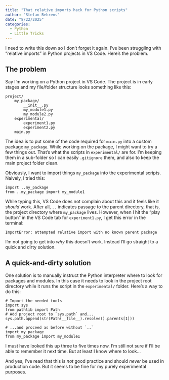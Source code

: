 ```yaml
---
title: "That relative imports hack for Python scripts"
author: "Stefan Behrens"
date: "8/22/2025"
categories:
  - Python
  - Little Tricks
---
```


I need to write this down so I don't forget it again. I've been struggling with "relative imports" in Python projects in VS Code. Here's the problem. 

## The problem

Say I'm working on a Python project in VS Code. The project is in early stages and my file/folder structure looks something like this:
```
project/
    my_package/
        __init__.py
        my_module1.py
        my_module2.py
    experimental/
        experiment1.py
        experiment2.py
    main.py
```
The idea is to put some of the code required for `main.py` into a custom package `my_package`. While working on the package, I might want to try a few things out. That's what the scripts in `experimental/` are for. I'm keeping them in a sub-folder so I can easily `.gitignore` them, and also to keep the main project folder clean. 

Obviously, I want to import things `my_package` into the experimental scripts. Naively, I tried this:
```.python
import ..my_package
from ..my_package import my_module1
```
While typing this, VS Code does not complain about this and it feels like it *should* work. After all, `..` indicates passage to the parent directory, that is, the project directory where `my_package` lives. However, when I hit the "play button" in the VS Code tab for `experiment1.py`, I get this error in the terminal:
```shell
ImportError: attempted relative import with no known parent package
```
I'm not going to get into *why* this doesn't work. Instead I'll go straight to a quick and dirty solution.

## A quick-and-dirty solution

One solution is to manually instruct the Python interpreter where to look for packages and modules. In this case it needs to look in the project root directory while it runs the script in the `experimental/` folder. Here's a way to do this:
```.python
# Import the needed tools
import sys
from pathlib import Path
# Add project root to `sys.path` and...
sys.path.append(str(Path(__file__).resolve().parents[1]))

# ...and proceed as before without `..`
import my_package
from my_package import my_module1
```
I must have looked this up three to five times now. I'm still not sure if I'll be able to remember it next time. But at least I know where to look...

And yes, I've read that this is *not* good practice and should *never* be used in production code. But it seems to be fine for my purely experimental purposes. 
